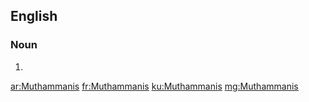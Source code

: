 ==English==

===Noun===
{{head|en|plural}}

# {{plural of|Muthammani|lang=en|nocat=1}}

[[ar:Muthammanis]]
[[fr:Muthammanis]]
[[ku:Muthammanis]]
[[mg:Muthammanis]]